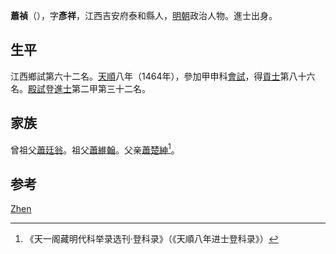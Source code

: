 {{Otheruses|other=名为萧祯的其他人物|萧祯}}

'''蕭禎'''（{{bd|1432年||？}}），字'''彥祥'''，江西吉安府泰和縣人，[[明朝|明朝]]政治人物。進士出身。

== 生平 ==
江西鄉試第六十二名。[[天顺_(明朝)|天順]]八年（1464年），參加甲申科[[會試|會試]]，得[[貢士|貢士]]第八十六名。[[殿試|殿試]]登[[進士|進士]]第二甲第三十二名。

== 家族 ==
曾祖父[[蕭廷翁|蕭廷翁]]。祖父[[蕭維翰|蕭維翰]]。父亲[[蕭楚紳|蕭楚紳]]<ref>《天一阁藏明代科举录选刊·登科录》（《天順八年进士登科录》）</ref>。

== 参考 ==
{{reflist}}

{{天順八年甲申科殿試金榜}}

{{Authority control}}
{{DEFAULTSORT:Xiao萧}}
[[Category:萧姓|Zhen]]

{{明朝人物小作品}}